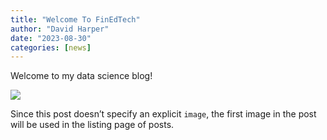 ```yaml
---
title: "Welcome To FinEdTech"
author: "David Harper"
date: "2023-08-30"
categories: [news]
---
```


Welcome to my data science blog!

![](thumbnail.png)

Since this post doesn't specify an explicit `image`, the first image in the post will be used in the listing page of posts.
